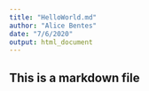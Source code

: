 ```yaml
---
title: "HelloWorld.md"
author: "Alice Bentes"
date: "7/6/2020"
output: html_document
---
```

## This is a markdown file